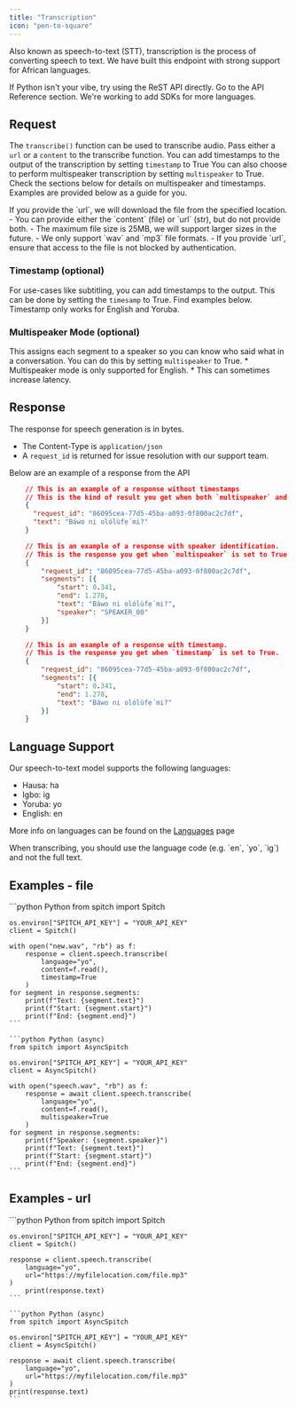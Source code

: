 ```yaml
---
title: "Transcription"
icon: "pen-to-square"
---
```


Also known as speech-to-text (STT), transcription is the process of converting speech to text. We have built this endpoint with strong support for African languages.

<Tip>
    If Python isn't your vibe, try using the ReST API directly. Go to the API Reference section.
    We're working to add SDKs for more languages.
</Tip>

## Request
The `transcribe()` function can be used to transcribe audio. Pass either a `url` or a `content` to the transcribe function.
You can add timestamps to the output of the transcription by setting `timestamp` to True
You can also choose to perform multispeaker transcription by setting `multispeaker` to True.
Check the sections below for details on multispeaker and timestamps.
Examples are provided below as a guide for you.

<Tip>
    If you provide the `url`, we will download the file from the specified location.
</Tip>

<Warning>
    - You can provide either the `content` (file) or `url` (str), but do not provide both.
    - The maximum file size is 25MB, we will support larger sizes in the future.
    - We only support `wav` and `mp3` file formats.
    - If you provide `url`, ensure that access to the file is not blocked by authentication.
</Warning>

### Timestamp (optional)
For use-cases like subtitling, you can add timestamps to the output. This can be done by setting the `timesamp` to True.
Find examples below.
<Note>
    Timestamp only works for English and Yoruba.
</Note>

### Multispeaker Mode (optional)
This assigns each segment to a speaker so you can know who said what in a conversation.
You can do this by setting `multispeaker` to True.
<Note>
    * Multispeaker mode is only supported for English.
    * This can sometimes increase latency.
</Note>

## Response
The response for speech generation is in bytes.
* The Content-Type is `application/json`
* A `request_id` is returned for issue resolution with our support team.

Below are an example of a response from the API
<CodeGroup>
```json No Timestamps
    // This is an example of a response without timestamps
    // This is the kind of result you get when both `multispeaker` and `timestamp` are false or not supplied.
    {
      "request_id": "86095cea-77d5-45ba-a093-0f800ac2c7df",
      "text": "Báwo ni olólùfẹ́ mi?"
    }
```
```json With Speaker ID
    // This is an example of a response with speaker identification.
    // This is the response you get when `multispeaker` is set to True.
    {
        "request_id": "86095cea-77d5-45ba-a093-0f800ac2c7df",
        "segments": [{
            "start": 0.341,
            "end": 1.278,
            "text": "Báwo ni olólùfẹ́ mi?",
            "speaker": "SPEAKER_00"
        }]
    }
```
```json With Timestamp
    // This is an example of a response with timestamp.
    // This is the response you get when `timestamp` is set to True.
    {
        "request_id": "86095cea-77d5-45ba-a093-0f800ac2c7df",
        "segments": [{
            "start": 0.341,
            "end": 1.278,
            "text": "Báwo ni olólùfẹ́ mi?"
        }]
    }
```
</CodeGroup>

## Language Support
Our speech-to-text model supports the following languages:
- Hausa: ha
- Igbo: ig
- Yoruba: yo
- English: en

More info on languages can be found on the [Languages](/concepts/languages) page

<Note>
    When transcribing, you should use the language code (e.g. `en`, `yo`, `ig`) and not the full text.
</Note>

## Examples - file
<CodeGroup>
    ```python Python
    from spitch import Spitch

    os.environ["SPITCH_API_KEY"] = "YOUR_API_KEY"
    client = Spitch()

    with open("new.wav", "rb") as f:
        response = client.speech.transcribe(
            language="yo",
            content=f.read(),
            timestamp=True
        )
    for segment in response.segments:
        print(f"Text: {segment.text}")
        print(f"Start: {segment.start}")
        print(f"End: {segment.end}")
    ```

    ```python Python (async)
    from spitch import AsyncSpitch

    os.environ["SPITCH_API_KEY"] = "YOUR_API_KEY"
    client = AsyncSpitch()

    with open("speech.wav", "rb") as f:
        response = await client.speech.transcribe(
            language="yo",
            content=f.read(),
            multispeaker=True
        )
    for segment in response.segments:
        print(f"Speaker: {segment.speaker}")
        print(f"Text: {segment.text}")
        print(f"Start: {segment.start}")
        print(f"End: {segment.end}")
    ```
</CodeGroup>

## Examples - url
<CodeGroup>
    ```python Python
    from spitch import Spitch

    os.environ["SPITCH_API_KEY"] = "YOUR_API_KEY"
    client = Spitch()

    response = client.speech.transcribe(
        language="yo",
        url="https://myfilelocation.com/file.mp3"
    )
        print(response.text)
    ```

    ```python Python (async)
    from spitch import AsyncSpitch

    os.environ["SPITCH_API_KEY"] = "YOUR_API_KEY"
    client = AsyncSpitch()

    response = await client.speech.transcribe(
        language="yo",
        url="https://myfilelocation.com/file.mp3"
    )
    print(response.text)
    ```
</CodeGroup>